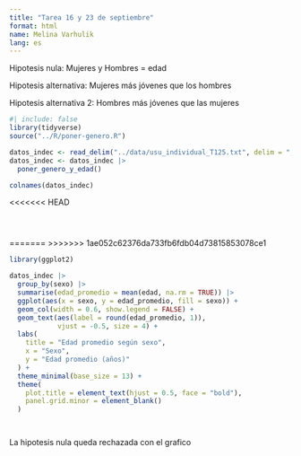```yaml
---
title: "Tarea 16 y 23 de septiembre"
format: html
name: Melina Varhulik
lang: es
---
```


Hipotesis nula: Mujeres y Hombres = edad

Hipotesis alternativa: Mujeres más jóvenes que los hombres

Hipotesis alternativa 2: Hombres más jóvenes que las mujeres

```r
#| include: false
library(tidyverse)
source("../R/poner-genero.R")
```

```r
datos_indec <- read_delim("../data/usu_individual_T125.txt", delim = ";")
datos_indec <- datos_indec |>
  poner_genero_y_edad()

```

```r
colnames(datos_indec)
```

<<<<<<< HEAD

```



```

=======
>>>>>>> 1ae052c62376da733fb6fdb04d73815853078ce1
```r
library(ggplot2)

datos_indec |>
  group_by(sexo) |>
  summarise(edad_promedio = mean(edad, na.rm = TRUE)) |>
  ggplot(aes(x = sexo, y = edad_promedio, fill = sexo)) +
  geom_col(width = 0.6, show.legend = FALSE) +
  geom_text(aes(label = round(edad_promedio, 1)), 
            vjust = -0.5, size = 4) +
  labs(
    title = "Edad promedio según sexo",
    x = "Sexo",
    y = "Edad promedio (años)"
  ) +
  theme_minimal(base_size = 13) +
  theme(
    plot.title = element_text(hjust = 0.5, face = "bold"),
    panel.grid.minor = element_blank()
  )




```

La hipotesis nula queda rechazada con el grafico
